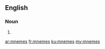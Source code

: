 ==English==

===Noun===
{{head|en|plural}}

# {{plural of|mneme|lang=en}}

[[ar:mnemes]]
[[fr:mnemes]]
[[ku:mnemes]]
[[my:mnemes]]